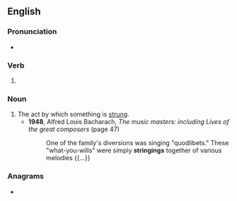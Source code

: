 ==English==

===Pronunciation===
* {{rhymes|ɪŋɪŋ|lang=en}}

===Verb===
{{head|en|present participle}}

# {{present participle of|string|lang=en|nocat=1}}

===Noun===
{{en-noun}}

# The act by which something is [[string|strung]].
#* '''1948''', Alfred Louis Bacharach, ''The music masters: including Lives of the great composers'' (page 47)
#*: One of the family's diversions was singing "quodlibets." These "what-you-wills" were simply '''stringings''' together of various melodies {{...}}

===Anagrams===
* {{l|en|ring sting}}